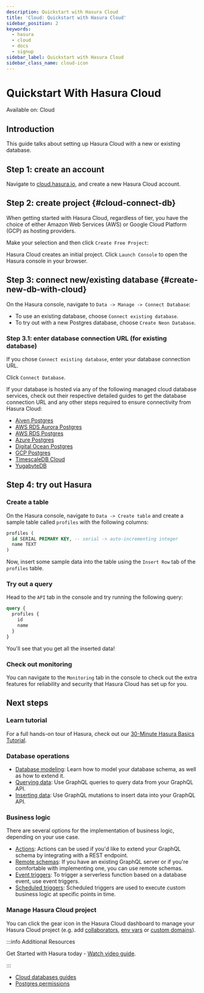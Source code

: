 ```yaml
---
description: Quickstart with Hasura Cloud
title: 'Cloud: Quickstart with Hasura Cloud'
sidebar_position: 2
keywords:
  - hasura
  - cloud
  - docs
  - signup
sidebar_label: Quickstart with Hasura Cloud
sidebar_class_name: cloud-icon
---
```



# Quickstart With Hasura Cloud

<div className='badge badge--primary heading-badge'>Available on: Cloud</div>

## Introduction

This guide talks about setting up Hasura Cloud with a new or existing database.

## Step 1: create an account

Navigate to
[cloud.hasura.io](https://cloud.hasura.io/signup/?pg=docs&plcmt=body&cta=navigate-to-cloud-hasura-io&tech=default), and
create a new Hasura Cloud account.

## Step 2: create project {#cloud-connect-db}

When getting started with Hasura Cloud, regardless of tier, you have the choice of either Amazon Web Services (AWS) or
Google Cloud Platform (GCP) as hosting providers.

<Thumbnail
  src='/img/getting-started/getting-started-cloud-aws-and-gcp-emphasis.png'
  alt='Choose either AWS or GCP'
  width='556px'
/>

Make your selection and then click `Create Free Project`:

<Thumbnail src='/img/getting-started/getting-started-cloud-create-project.png' alt='Create project' width='556px' />

Hasura Cloud creates an initial project. Click `Launch Console` to open the Hasura console in your browser.

<Thumbnail src='/img/getting-started/create-project.png' alt='Connect new or existing database' width='556px' />

## Step 3: connect new/existing database {#create-new-db-with-cloud}

On the Hasura console, navigate to `Data -> Manage -> Connect Database`:

<Thumbnail src='/img/getting-started/connect-db-console.png' alt='Connect database' width='1000px' />

- To use an existing database, choose `Connect existing database`.
- To try out with a new Postgres database, choose `Create Neon Database`.

<Thumbnail src='/img/getting-started/db-setup.png' alt='DB setup' width='1000px' />

### Step 3.1: enter database connection URL (for existing database)

If you chose `Connect existing database`, enter your database connection URL.

Click `Connect Database`.

<Thumbnail src='/img/getting-started/connect-db-cloud.png' alt='Enter URL for existing database' width='1000px' />

If your database is hosted via any of the following managed cloud database services, check out their respective detailed
guides to get the database connection URL and any other steps required to ensure connectivity from Hasura Cloud:

- [Aiven Postgres](/databases/connect-db/cloud-databases/aiven.mdx)
- [AWS RDS Aurora Postgres](/databases/connect-db/cloud-databases/aws-aurora.mdx)
- [AWS RDS Postgres](/databases/connect-db/cloud-databases/aws-postgres.mdx)
- [Azure Postgres](/databases/connect-db/cloud-databases/azure.mdx)
- [Digital Ocean Postgres](/databases/connect-db/cloud-databases/digital-ocean.mdx)
- [GCP Postgres](/databases/connect-db/cloud-databases/gcp.mdx)
- [TimescaleDB Cloud](/databases/connect-db/cloud-databases/timescale-cloud.mdx)
- [YugabyteDB](/databases/connect-db/cloud-databases/yugabyte.mdx)

## Step 4: try out Hasura

### Create a table

On the Hasura console, navigate to `Data -> Create table` and create a sample table called `profiles` with the following
columns:

```sql
profiles (
  id SERIAL PRIMARY KEY, -- serial -> auto-incrementing integer
  name TEXT
)
```

<Thumbnail src='/img/getting-started/create-profile-table.png' alt='Create a table' />

Now, insert some sample data into the table using the `Insert Row` tab of the `profiles` table.

### Try out a query

Head to the `API` tab in the console and try running the following query:

```graphql
query {
  profiles {
    id
    name
  }
}
```

You'll see that you get all the inserted data!

<Thumbnail src='/img/getting-started/profile-query.png' alt='Try out a query' />

### Check out monitoring

You can navigate to the `Monitoring` tab in the console to check out the extra features for reliability and security
that Hasura Cloud has set up for you.

<Thumbnail src='/img/observability/monitoring-tab-overview.png' alt='Hasura Console: Monitoring tab' />

## Next steps

### Learn tutorial

For a full hands-on tour of Hasura, check out our
[30-Minute Hasura Basics Tutorial](https://hasura.io/learn/graphql/hasura/introduction/).

### Database operations

- [Database modeling](/schema/postgres/index.mdx): Learn how to model your database schema, as well as how to extend it.
- [Querying data](/queries/postgres/index.mdx): Use GraphQL queries to query data from your GraphQL API.
- [Inserting data](/mutations/postgres/index.mdx): Use GraphQL mutations to insert data into your GraphQL API.

### Business logic

There are several options for the implementation of business logic, depending on your use case.

- [Actions](/actions/index.mdx): Actions can be used if you'd like to extend your GraphQL schema by integrating with a
  REST endpoint.
- [Remote schemas](/remote-schemas/index.mdx): If you have an existing GraphQL server or if you're comfortable with
  implementing one, you can use remote schemas.
- [Event triggers](/event-triggers/index.mdx): To trigger a serverless function based on a database event, use event
  triggers.
- [Scheduled triggers](/scheduled-triggers/index.mdx): Scheduled triggers are used to execute custom business logic at
  specific points in time.

### Manage Hasura Cloud project

You can click the gear icon in the Hasura Cloud dashboard to manage your Hasura Cloud project (e.g. add
[collaborators](/projects/collaborators.mdx), [env vars](/projects/env-vars.mdx) or
[custom domains](/projects/domains.mdx)).

<Thumbnail src='/img/getting-started/project-manage.png' alt='Project actions' width='860px' />

:::info Additional Resources

Get Started with Hasura today -
[Watch video guide](https://hasura.io/events/webinar/get-started-with-hasura/?pg=docs&plcmt=body&cta=getting-started&tech=).

:::

- [Cloud databases guides](/databases/connect-db/cloud-databases/index.mdx)
- [Postgres permissions](/deployment/postgres-requirements.mdx#managed-pg-permissions)
